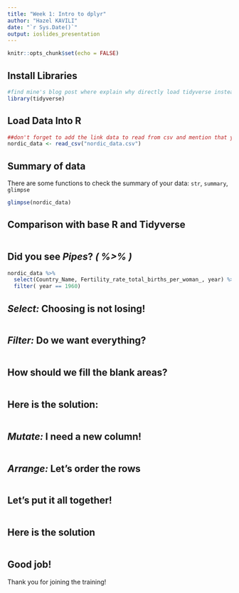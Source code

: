 ```yaml
---
title: "Week 1: Intro to dplyr"
author: "Hazel KAVILI"
date: "`r Sys.Date()`"
output: ioslides_presentation
---
```


```r
knitr::opts_chunk$set(echo = FALSE)
```

## Install Libraries

```r
#find mine's blog post where explain why directly load tidyverse instead of dplyr
library(tidyverse)
```

## Load Data Into R

```r
##don't forget to add the link data to read from csv and mention that you can read it from web or from your pc
nordic_data <- read_csv("nordic_data.csv")
```

## Summary of data
There are some functions to check the summary of your data: `str`, `summary`, `glimpse` 

```r
glimpse(nordic_data)
```

## Comparison with base R and Tidyverse
```r

```

## Did you see *Pipes*? *( %>% )*
```r
nordic_data %>% 
  select(Country_Name, Fertility_rate_total_births_per_woman_, year) %>% 
  filter( year == 1960) 
```

## *Select:* Choosing is not losing!
```r

```

## *Filter:* Do we want everything?
```r

```

## How should we fill the blank areas?
```r

```

## Here is the solution:

```r
```


## *Mutate:* I need a new column!
```r

```

## *Arrange:*  Let's order the rows
```r

```

## Let's put it all together!
```r

```

## Here is the solution
```r
```




## Good job!

Thank you for joining the training! 


